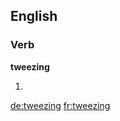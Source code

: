 
==English==

===Verb===
'''tweezing'''

# {{present participle of|tweeze}}

[[de:tweezing]]
[[fr:tweezing]]